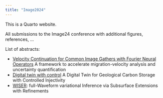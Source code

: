 ```yaml
---
title: "Image2024"
---
```


This is a Quarto website.

All submissions to the Image24 conference with additional figures, references, ...

List of abstracts:

- [Velocity Continuation for Common Image Gathers with Fourier Neural Operators](Rex2024SEG/paper.qmd) A framework to accelerate migration-velocity analysis and uncertainty quantification
- [Digital twin with control](GahlotLi2024SEG/paper.qmd) A Digital Twin for Geological Carbon Storage with Controlled Injectivity
- [WISER](yin2024SEG/paper.qmd): full-Waveform variational Inference via Subsurface Extensions with Refinements